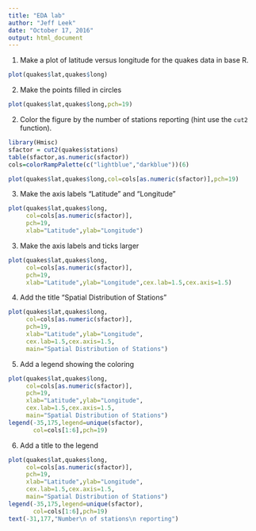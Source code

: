 ```yaml
---
title: "EDA lab"
author: "Jeff Leek"
date: "October 17, 2016"
output: html_document
---
```



1.  Make a plot of latitude versus longitude for the quakes data in base R. 

```r
plot(quakes$lat,quakes$long)
```

2. Make the points filled in circles

```r
plot(quakes$lat,quakes$long,pch=19)
```

2. Color the figure by the number of stations reporting (hint use the `cut2` function). 

```r
library(Hmisc)
sfactor = cut2(quakes$stations)
table(sfactor,as.numeric(sfactor))
cols=colorRampPalette(c("lightblue","darkblue"))(6)

plot(quakes$lat,quakes$long,col=cols[as.numeric(sfactor)],pch=19)
```

3. Make the axis labels "Latitude" and "Longitude"

```r
plot(quakes$lat,quakes$long,
     col=cols[as.numeric(sfactor)],
     pch=19,
     xlab="Latitude",ylab="Longitude")
```

3. Make the axis labels and ticks larger

```r
plot(quakes$lat,quakes$long,
     col=cols[as.numeric(sfactor)],
     pch=19,
     xlab="Latitude",ylab="Longitude",cex.lab=1.5,cex.axis=1.5)
```

4. Add the title "Spatial Distribution of Stations"

```r
plot(quakes$lat,quakes$long,
     col=cols[as.numeric(sfactor)],
     pch=19,
     xlab="Latitude",ylab="Longitude",
     cex.lab=1.5,cex.axis=1.5,
     main="Spatial Distribution of Stations")
```


5. Add a legend showing the coloring

```r
plot(quakes$lat,quakes$long,
     col=cols[as.numeric(sfactor)],
     pch=19,
     xlab="Latitude",ylab="Longitude",
     cex.lab=1.5,cex.axis=1.5,
     main="Spatial Distribution of Stations")
legend(-35,175,legend=unique(sfactor),
       col=cols[1:6],pch=19)
```

6. Add a title to the legend

```r
plot(quakes$lat,quakes$long,
     col=cols[as.numeric(sfactor)],
     pch=19,
     xlab="Latitude",ylab="Longitude",
     cex.lab=1.5,cex.axis=1.5,
     main="Spatial Distribution of Stations")
legend(-35,175,legend=unique(sfactor),
       col=cols[1:6],pch=19)
text(-31,177,"Number\n of stations\n reporting")
```


